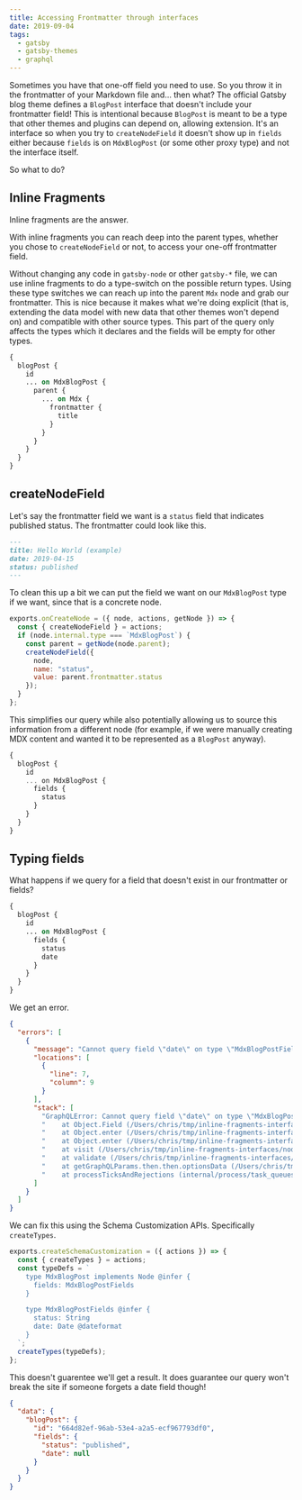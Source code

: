 ```yaml
---
title: Accessing Frontmatter through interfaces
date: 2019-09-04
tags:
  - gatsby
  - gatsby-themes
  - graphql
---
```


Sometimes you have that one-off field you need to use. So
you throw it in the frontmatter of your Markdown file and...
then what? The official Gatsby blog theme defines a
`BlogPost` interface that doesn't include your frontmatter
field! This is intentional because `BlogPost` is meant to be
a type that other themes and plugins can depend on, allowing
extension. It's an interface so when you try to
`createNodeField` it doesn't show up in `fields` either
because `fields` is on `MdxBlogPost` (or some other proxy
type) and not the interface itself.

So what to do?

## Inline Fragments

Inline fragments are the answer.

With inline fragments you can reach deep into the parent
types, whether you chose to `createNodeField` or not, to
access your one-off frontmatter field.

Without changing any code in `gatsby-node` or other
`gatsby-*` file, we can use inline fragments to do a
type-switch on the possible return types. Using these type
switches we can reach up into the parent `Mdx` node and grab
our frontmatter. This is nice because it makes what we're
doing explicit (that is, extending the data model with new
data that other themes won't depend on) and compatible with
other source types. This part of the query only affects the
types which it declares and the fields will be empty for
other types.

```graphql
{
  blogPost {
    id
    ... on MdxBlogPost {
      parent {
        ... on Mdx {
          frontmatter {
            title
          }
        }
      }
    }
  }
}
```

## createNodeField

Let's say the frontmatter field we want is a `status` field
that indicates published status. The frontmatter could look
like this.

```md
---
title: Hello World (example)
date: 2019-04-15
status: published
---
```

To clean this up a bit we can put the field we want on our
`MdxBlogPost` type if we want, since that is a concrete
node.

```js
exports.onCreateNode = ({ node, actions, getNode }) => {
  const { createNodeField } = actions;
  if (node.internal.type === `MdxBlogPost`) {
    const parent = getNode(node.parent);
    createNodeField({
      node,
      name: "status",
      value: parent.frontmatter.status
    });
  }
};
```

This simplifies our query while also potentially allowing us
to source this information from a different node (for
example, if we were manually creating MDX content and wanted
it to be represented as a `BlogPost` anyway).

```js
{
  blogPost {
    id
    ... on MdxBlogPost {
      fields {
        status
      }
    }
  }
}
```

## Typing fields

What happens if we query for a field that doesn't exist in
our frontmatter or fields?

```graphql
{
  blogPost {
    id
    ... on MdxBlogPost {
      fields {
        status
        date
      }
    }
  }
}
```

We get an error.

```json
{
  "errors": [
    {
      "message": "Cannot query field \"date\" on type \"MdxBlogPostFields\".",
      "locations": [
        {
          "line": 7,
          "column": 9
        }
      ],
      "stack": [
        "GraphQLError: Cannot query field \"date\" on type \"MdxBlogPostFields\".",
        "    at Object.Field (/Users/chris/tmp/inline-fragments-interfaces/node_modules/graphql/validation/rules/FieldsOnCorrectType.js:53:31)",
        "    at Object.enter (/Users/chris/tmp/inline-fragments-interfaces/node_modules/graphql/language/visitor.js:324:29)",
        "    at Object.enter (/Users/chris/tmp/inline-fragments-interfaces/node_modules/graphql/language/visitor.js:375:25)",
        "    at visit (/Users/chris/tmp/inline-fragments-interfaces/node_modules/graphql/language/visitor.js:242:26)",
        "    at validate (/Users/chris/tmp/inline-fragments-interfaces/node_modules/graphql/validation/validate.js:73:24)",
        "    at getGraphQLParams.then.then.optionsData (/Users/chris/tmp/inline-fragments-interfaces/node_modules/express-graphql/index.js:121:32)",
        "    at processTicksAndRejections (internal/process/task_queues.js:86:5)"
      ]
    }
  ]
}
```

We can fix this using the Schema Customization APIs.
Specifically `createTypes`.

```js
exports.createSchemaCustomization = ({ actions }) => {
  const { createTypes } = actions;
  const typeDefs = `
    type MdxBlogPost implements Node @infer {
      fields: MdxBlogPostFields
    }

    type MdxBlogPostFields @infer {
      status: String
      date: Date @dateformat
    }
  `;
  createTypes(typeDefs);
};
```

This doesn't guarentee we'll get a result. It does guarantee
our query won't break the site if someone forgets a date
field though!

```json
{
  "data": {
    "blogPost": {
      "id": "664d82ef-96ab-53e4-a2a5-ecf967793df0",
      "fields": {
        "status": "published",
        "date": null
      }
    }
  }
}
```
